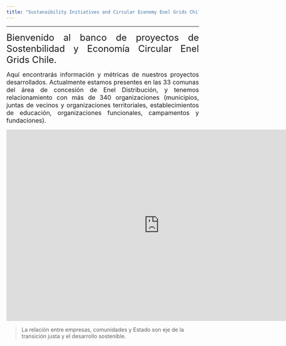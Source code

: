 ```yaml
---
title: "Sustanaibility Initiatives and Circular Economy Enel Grids Chile"
---
```


---
<p align="justify"><font size=5>Bienvenido al banco de proyectos de Sostenbilidad y Economía Circular Enel Grids Chile. </font></p>
<p align="justify"><font size=3>Aquí encontrarás información y métricas de nuestros proyectos desarrollados. Actualmente estamos presentes en las 33 comunas 
del área de concesión de Enel Distribución, y tenemos relacionamiento con más de 340 organizaciones (municipios, juntas de vecinos y organizaciones territoriales, establecimientos de educación, organizaciones funcionales, campamentos y fundaciones). </font></p>

<p align="center"><iframe src="https://fevegag.github.io/rcEnel/#12/-33.4269/-70.6742" width="800" height="500" frameborder="0"></iframe></p>


> La relación entre empresas, comunidades y Estado son eje de la transición justa y el desarrollo sostenible. 


```r


```